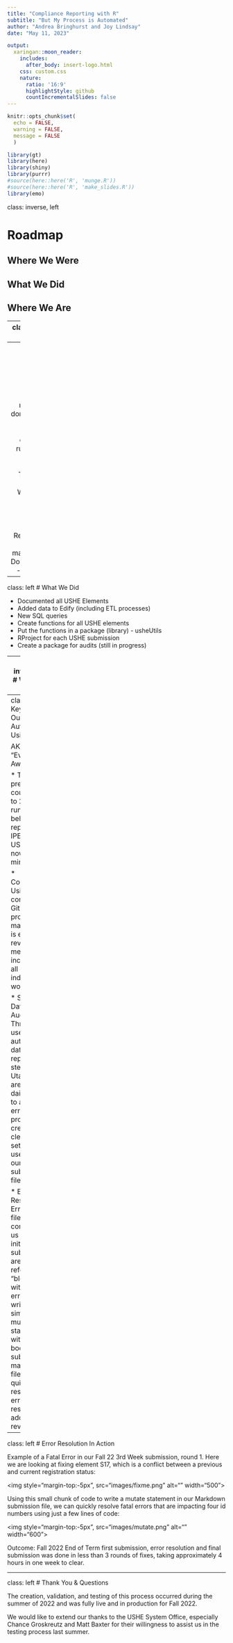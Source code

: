 ```yaml
---
title: "Compliance Reporting with R"
subtitle: "But My Process is Automated"
author: "Andrea Bringhurst and Joy Lindsay"
date: "May 11, 2023"

output: 
  xaringan::moon_reader:
    includes:
      after_body: insert-logo.html
    css: custom.css
    nature:
      ratio: '16:9'
      highlightStyle: github
      countIncrementalSlides: false
---
```



```r
knitr::opts_chunk$set(
  echo = FALSE,
  warning = FALSE,
  message = FALSE
  )
```

```r
library(gt)
library(here)
library(shiny)
library(purrr)
#source(here::here('R', 'munge.R'))
#source(here::here('R', 'make_slides.R'))
library(emo)
```

class: inverse, left

# Roadmap

## Where We Were

## What We Did

## Where We Are

---
class: inverse, left

.pull-left[
  <img style="padding-top:120px", src="images/data_cleanup.jpg" alt="" width="1000">
  ]

.pull-right[
  <img style="padding-top:60px", src="images/cleaning_data.jpeg" alt="" width="600">
  ]
  
---
class: left

# Where We Were

* Oracle database (IR/IE)
* All reports were done via SQL
    * Long complicated code
    * Long running times
    * Multi-step processes
* Transitioning to a Data Warehouse
    * Validate the data warehouse (Edify)
    * Reduce time
    * Ease of maintenance
    * Documentation - ease of use

---
class: left
# What We Did

* Documented all USHE Elements
* Added data to Edify (including ETL processes)
* New SQL queries
* Create functions for all USHE elements
* Put the functions in a package (library) - usheUtils
* RProject for each USHE submission
* Create a package for audits (still in progress)

---
class: inverse, left
# Where We Are

Please be sure to look both ways before crossing!

<img style="margin-top:-5px", src="images/stoplight.jpeg" alt="" width="300">

---
class: left
# Key Outcomes of Automation Using R

AKA: "Everything is Awesome!"

* Time: What previously could take up to 2 hours to run the SQL behind a report for IPEDS or USHE can now be run in minutes.

* Collaboration: Using version control in GitHub, project management is easily reviewed and merged to incorporate all our individual work.

* Successful Data Auditing: Through the use of daily automated data audit reports, data stewards at Utah Tech are receiving daily reports to address errors. This process has created a cleaner data set that we use to create our reporting submission files.

* Error Resolution: Error or "Fix" files that come back to us after an initial report submission are jokingly referred to as "bleeding" with red/fatal errors. By writing simple mutate statements within the body of our submission markdown file we can quickly resolve fatal errors and resubmit for additional review.

---
class: left
# Error Resolution In Action

Example of a Fatal Error in our Fall 22 3rd Week submission, round 1. Here we are looking at fixing element S17, which is a conflict between a previous and current registration status:

<img style="margin-top:-5px", src="images/fixme.png" alt="" width="500">

Using this small chunk of code to write a mutate statement in our Markdown submission file, we can quickly resolve fatal errors that are impacting four id numbers using just a few lines of code:

<img style="margin-top:-5px", src="images/mutate.png" alt="" width="600">

Outcome: Fall 2022 End of Term first submission, error resolution and final submission was done in less than 3 rounds of fixes, taking approximately 4 hours in one week to clear.


---
class: left
# Thank You & Questions

The creation, validation, and testing of this process occurred during the summer of 2022 and was fully live and in production for Fall 2022. 

We would like to extend our thanks to the USHE System Office, especially Chance Groskreutz and Matt Baxter for their willingness to assist us in the testing process last summer.
